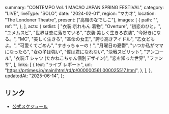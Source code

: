   summary: "CONTEMPO Vol. 1 MACAO JAPAN SPRING FESTIVAL",
  category: "LIVE",
  liveType: "SOLO",
  date: "2024-02-01",
  region: "マカオ",
  location: "The Londoner Theatre",
  present: ["高嶺のなでしこ"],
  images: [
    {
      path: "",
      ref: "",
    },
  ],
  acts: {
    setlist: [
      "衣装:京れもん 着物",
      "Overture",
      "初恋のひと。",
      "ユメムスビ",
      "世界は恋に落ちている",
      "衣装:美しく生きろ衣装",
      "今好きになる。",
      "MC",
      "美しく生きろ",
      "革命の女王",
      "誇り高きアイドル",
      "乙女どもよ。",
      "可愛くてごめん",
      "すきっちゅーの！",
      "月曜日の憂鬱",
      "いつか私がママになったら",
      "女の子は強い",
      "僕は君になれない",
      "決戦スピリット",
      "アンコール",
      "衣装:T シャツ (たかねこちゃん個別デザイン)",
      "恋を知った世界",
      "ファンサ",
    ],
    links: [
      {
        text: "ライブ レポート",
        url: "https://prtimes.jp/main/html/rd/p/000000561.000025517.html",
      },
    ],
  },
  updatedAt: "2025-06-14",
};

## リンク

- [公式スケジュール](https://takanenonadeshiko.jp/?p=1710)
